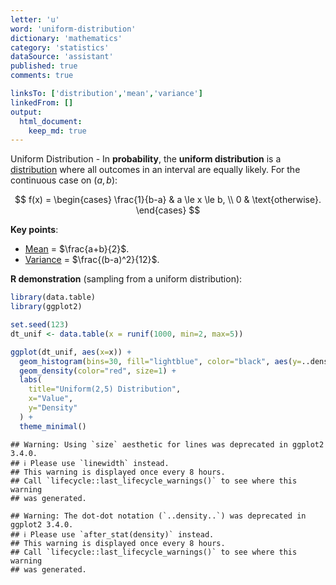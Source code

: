 ```yaml
---
letter: 'u'
word: 'uniform-distribution'
dictionary: 'mathematics'
category: 'statistics'
dataSource: 'assistant'
published: true
comments: true

linksTo: ['distribution','mean','variance']
linkedFrom: []
output:
  html_document:
    keep_md: true
---
```




<a id="uniform-distribution">Uniform Distribution</a> - In **probability**, the **uniform distribution** is a [distribution](#distribution) where all outcomes in an interval are equally likely. For the continuous case on $(a, b)$:

$$
f(x) = \begin{cases}
\frac{1}{b-a} & a \le x \le b, \\
0 & \text{otherwise}.
\end{cases}
$$

**Key points**:
- [Mean](#mean) = $\frac{a+b}{2}$.
- [Variance](#variance) = $\frac{(b-a)^2}{12}$.

**R demonstration** (sampling from a uniform distribution):


``` r
library(data.table)
library(ggplot2)

set.seed(123)
dt_unif <- data.table(x = runif(1000, min=2, max=5))

ggplot(dt_unif, aes(x=x)) +
  geom_histogram(bins=30, fill="lightblue", color="black", aes(y=..density..)) +
  geom_density(color="red", size=1) +
  labs(
    title="Uniform(2,5) Distribution",
    x="Value",
    y="Density"
  ) +
  theme_minimal()
```

```
## Warning: Using `size` aesthetic for lines was deprecated in ggplot2 3.4.0.
## ℹ Please use `linewidth` instead.
## This warning is displayed once every 8 hours.
## Call `lifecycle::last_lifecycle_warnings()` to see where this warning
## was generated.
```

```
## Warning: The dot-dot notation (`..density..`) was deprecated in ggplot2 3.4.0.
## ℹ Please use `after_stat(density)` instead.
## This warning is displayed once every 8 hours.
## Call `lifecycle::last_lifecycle_warnings()` to see where this warning
## was generated.
```

<Figure src="/Users/work/Coding/derecksprojects/derecksnotes.com-playground/derecksnotes.com/client/src/app/dictionaries/mathematics/definitions/mathematics_statistics_u_uniform-distribution_files/figure-html/unnamed-chunk-1-1.png">
	
</Figure>
